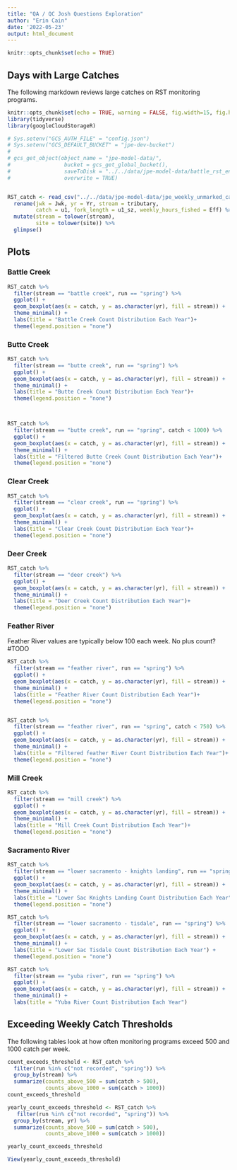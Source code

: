 ```yaml
---
title: "QA / QC Josh Questions Exploration"
author: "Erin Cain"
date: '2022-05-23'
output: html_document
---
```


```r
knitr::opts_chunk$set(echo = TRUE)
```

## Days with Large Catches 

The following markdown reviews large catches on RST monitoring programs. 

```r
knitr::opts_chunk$set(echo = TRUE, warning = FALSE, fig.width=15, fig.height=10)
library(tidyverse)
library(googleCloudStorageR)

# Sys.setenv("GCS_AUTH_FILE" = "config.json")
# Sys.setenv("GCS_DEFAULT_BUCKET" = "jpe-dev-bucket")
# 
# gcs_get_object(object_name = "jpe-model-data/",
#                 bucket = gcs_get_global_bucket(),
#                 saveToDisk = "../../data/jpe-model-data/battle_rst_environmental.csv",
#                 overwrite = TRUE)



```

```r
RST_catch <- read_csv("../../data/jpe-model-data/jpe_weekly_unmarked_catch.csv") %>% 
  rename(jwk = Jwk, yr = Yr, stream = tributary, 
         catch = u1, fork_length = u1_sz, weekly_hours_fished = Eff) %>%
  mutate(stream = tolower(stream), 
         site = tolower(site)) %>%
  glimpse()

```

## Plots {.tabset}

### Battle Creek

```r
RST_catch %>% 
  filter(stream == "battle creek", run == "spring") %>% 
  ggplot() + 
  geom_boxplot(aes(x = catch, y = as.character(yr), fill = stream)) + 
  theme_minimal() + 
  labs(title = "Battle Creek Count Distribution Each Year")+ 
  theme(legend.position = "none") 
```

### Butte Creek 

```r
RST_catch %>% 
  filter(stream == "butte creek", run == "spring") %>% 
  ggplot() + 
  geom_boxplot(aes(x = catch, y = as.character(yr), fill = stream)) + 
  theme_minimal() + 
  labs(title = "Butte Creek Count Distribution Each Year")+ 
  theme(legend.position = "none") 



RST_catch %>% 
  filter(stream == "butte creek", run == "spring", catch < 1000) %>% 
  ggplot() + 
  geom_boxplot(aes(x = catch, y = as.character(yr), fill = stream)) + 
  theme_minimal() + 
  labs(title = "Filtered Butte Creek Count Distribution Each Year")+ 
  theme(legend.position = "none") 
```

### Clear Creek

```r
RST_catch %>% 
  filter(stream == "clear creek", run == "spring") %>% 
  ggplot() + 
  geom_boxplot(aes(x = catch, y = as.character(yr), fill = stream)) + 
  theme_minimal() + 
  labs(title = "Clear Creek Count Distribution Each Year")+ 
  theme(legend.position = "none") 
```

### Deer Creek

```r
RST_catch %>% 
  filter(stream == "deer creek") %>% 
  ggplot() + 
  geom_boxplot(aes(x = catch, y = as.character(yr), fill = stream)) + 
  theme_minimal() + 
  labs(title = "Deer Creek Count Distribution Each Year")+ 
  theme(legend.position = "none") 
```

### Feather River

Feather River values are typically below 100 each week. No plus count? 
#TODO 
```r
RST_catch %>% 
  filter(stream == "feather river", run == "spring") %>% 
  ggplot() + 
  geom_boxplot(aes(x = catch, y = as.character(yr), fill = stream)) + 
  theme_minimal() + 
  labs(title = "Feather River Count Distribution Each Year")+ 
  theme(legend.position = "none") 


RST_catch %>% 
  filter(stream == "feather river", run == "spring", catch < 750) %>% 
  ggplot() + 
  geom_boxplot(aes(x = catch, y = as.character(yr), fill = stream)) + 
  theme_minimal() + 
  labs(title = "Filtered feather River Count Distribution Each Year")+ 
  theme(legend.position = "none") 
```

### Mill Creek

```r
RST_catch %>% 
  filter(stream == "mill creek") %>% 
  ggplot() + 
  geom_boxplot(aes(x = catch, y = as.character(yr), fill = stream)) + 
  theme_minimal() + 
  labs(title = "Mill Creek Count Distribution Each Year")+ 
  theme(legend.position = "none") 
```

### Sacramento River 

```r
RST_catch %>% 
  filter(stream == "lower sacramento - knights landing", run == "spring") %>% 
  ggplot() + 
  geom_boxplot(aes(x = catch, y = as.character(yr), fill = stream)) + 
  theme_minimal() + 
  labs(title = "Lower Sac Knights Landing Count Distribution Each Year") + 
  theme(legend.position = "none") 
```

```r
RST_catch %>% 
  filter(stream == "lower sacramento - tisdale", run == "spring") %>% 
  ggplot() + 
  geom_boxplot(aes(x = catch, y = as.character(yr), fill = stream)) + 
  theme_minimal() + 
  labs(title = "Lower Sac Tisdale Count Distribution Each Year") + 
  theme(legend.position = "none") 
```


```r
RST_catch %>% 
  filter(stream == "yuba river", run == "spring") %>% 
  ggplot() + 
  geom_boxplot(aes(x = catch, y = as.character(yr), fill = stream)) + 
  theme_minimal() + 
  labs(title = "Yuba River Count Distribution Each Year")
```

## Exceeding Weekly Catch Thresholds

The following tables look at how often monitoring programs exceed 500 and 1000 catch per week. 

```r
count_exceeds_threshold <- RST_catch %>% 
  filter(run %in% c("not recorded", "spring")) %>%
  group_by(stream) %>%
  summarize(counts_above_500 = sum(catch > 500),
            counts_above_1000 = sum(catch > 1000))
count_exceeds_threshold
```

```r
yearly_count_exceeds_threshold <- RST_catch %>% 
   filter(run %in% c("not recorded", "spring")) %>%
  group_by(stream, yr) %>%
  summarize(counts_above_500 = sum(catch > 500),
            counts_above_1000 = sum(catch > 1000))

yearly_count_exceeds_threshold

View(yearly_count_exceeds_threshold)
```